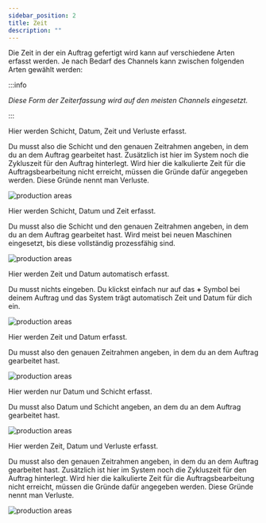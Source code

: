 ```yaml
---
sidebar_position: 2
title: Zeit
description: ""
---
```



<div className="background-container">

Die Zeit in der ein Auftrag gefertigt wird kann auf verschiedene Arten erfasst werden.
Je nach Bedarf des Channels kann zwischen folgenden Arten gewählt werden<!--  -->:

<Tabs className="unique-tabs">


<TabItem value="Datum - Zeit - Schicht - Verluste">

:::info

*Diese Form der Zeiterfassung wird auf den meisten Channels eingesetzt.*

:::

Hier werden Schicht, Datum, Zeit und Verluste erfasst.

Du musst also die Schicht und den genauen Zeitrahmen angeben, in dem du an dem Auftrag gearbeitet hast. Zusätzlich ist hier im System noch die Zykluszeit für den Auftrag hinterlegt. Wird hier die kalkulierte Zeit für die Auftragsbearbeitung nicht erreicht, müssen die Gründe dafür angegeben werden.
Diese Gründe nennt man Verluste.

![production areas](../../../../static/img/fertigung/rückmeldung/zeit/1.png)

</TabItem>

<TabItem value="Datum - Zeit - Schicht">

Hier werden Schicht, Datum und Zeit erfasst.

Du musst also die Schicht und den genauen Zeitrahmen angeben, in dem du an dem Auftrag gearbeitet hast. Wird meist bei neuen Maschinen eingesetzt, bis diese vollständig prozessfähig sind.

![production areas](../../../../static/img/fertigung/rückmeldung/zeit/1.png)

</TabItem>

<TabItem value="Zeitstempel">

Hier werden Zeit und Datum automatisch erfasst.

Du musst nichts eingeben. Du klickst einfach nur auf das **+** Symbol bei deinem Auftrag und das System trägt automatisch Zeit und Datum für dich ein.

![production areas](../../../../static/img/fertigung/rückmeldung/zeit/2.png)

</TabItem>

<TabItem value="Datum - Zeit">

Hier werden Zeit und Datum erfasst.

Du musst also den genauen Zeitrahmen angeben, in dem du an dem Auftrag gearbeitet hast.


![production areas](../../../../static/img/fertigung/rückmeldung/zeit/3.png)

</TabItem>

<TabItem value="Datum - Schicht">

Hier werden nur Datum und Schicht erfasst.

Du musst also Datum und Schicht angeben, an dem du an dem Auftrag gearbeitet hast.

![production areas](../../../../static/img/fertigung/rückmeldung/zeit/4.png)

</TabItem>

<TabItem value="Datum - Zeit - Verluste">

Hier werden Zeit, Datum und Verluste erfasst.

Du musst also den genauen Zeitrahmen angeben, in dem du an dem Auftrag gearbeitet hast. Zusätzlich ist hier im System noch die Zykluszeit für den Auftrag hinterlegt. Wird hier die kalkulierte Zeit für die Auftragsbearbeitung nicht erreicht, müssen die Gründe dafür angegeben werden.
Diese Gründe nennt man Verluste.

![production areas](../../../../static/img/fertigung/rückmeldung/zeit/5.png)

</TabItem>

</Tabs>
</div>
